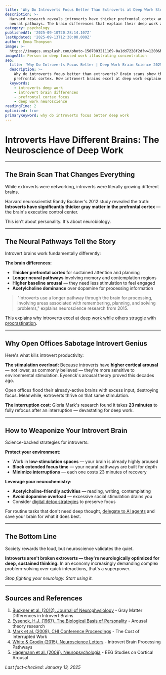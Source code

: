 ```yaml
---
title: 'Why Do Introverts Focus Better Than Extroverts at Deep Work Studies Show'
description: >-
  Harvard research reveals introverts have thicker prefrontal cortex and unique 
  neural pathways. The brain differences that explain their deep work advantage.
category: psychology
publishedAt: '2025-09-10T20:28:14.107Z'
lastUpdated: '2025-09-13T12:30:00.000Z'
author: Emma Thompson
image: >-
  https://images.unsplash.com/photo-1507003211169-0a1dd7228f2d?w=1200&h=630&fit=crop
imageAlt: Person in deep focused work illustrating concentration
seo:
  title: 'Why Do Introverts Focus Better | Deep Work Brain Science 2025'
  description: >-
    Why do introverts focus better than extroverts? Brain scans show thicker 
    prefrontal cortex. How introvert brains excel at deep work explained by science.
  keywords:
    - introverts deep work
    - introvert brain differences
    - prefrontal cortex focus
    - deep work neuroscience
readingTime: 2
optimized: true
primaryKeyword: why do introverts focus better deep work
---
```


# Introverts Have Different Brains: The Neuroscience of Deep Work

---

## The Brain Scan That Changes Everything

While extroverts were networking, introverts were literally growing different brains.

Harvard neuroscientist Randy Buckner's 2012 study revealed the truth: **Introverts have significantly thicker gray matter in the prefrontal cortex** — the brain's executive control center.

This isn't about personality. It's about neurobiology.

---

## The Neural Pathways Tell the Story

Introvert brains work fundamentally differently:

**The brain differences:**
- **Thicker prefrontal cortex** for sustained attention and planning
- **Longer neural pathways** involving memory and contemplation regions
- **Higher baseline arousal** — they need less stimulation to feel engaged
- **Acetylcholine dominance** over dopamine for processing information

> "Introverts use a longer pathway through the brain for processing, involving areas associated with remembering, planning, and solving problems," explains neuroscience research from 2015.

This explains why introverts excel at [deep work while others struggle with procrastination](/psychology/the-psychology-behind-why-we-procrastinate-even-when-we-know).

---

## Why Open Offices Sabotage Introvert Genius

Here's what kills introvert productivity:

**The stimulation overload:** Because introverts have **higher cortical arousal** — not lower, as commonly believed — they're more sensitive to environmental stimulation. Eysenck's arousal theory proved this decades ago.

Open offices flood their already-active brains with excess input, destroying focus. Meanwhile, extroverts thrive on that same stimulation.

**The interruption cost:** Gloria Mark's research found it takes **23 minutes** to fully refocus after an interruption — devastating for deep work.

---

## How to Weaponize Your Introvert Brain

Science-backed strategies for introverts:

**Protect your environment:**
- Work in **low-stimulation spaces** — your brain is already highly aroused
- **Block extended focus time** — your neural pathways are built for depth
- **Minimize interruptions** — each one costs 23 minutes of recovery

**Leverage your neurochemistry:**
- **Acetylcholine-friendly activities** — reading, writing, contemplating
- **Avoid dopamine overload** — excessive social stimulation drains you
- Consider [digital detox strategies](/psychology/digital-detox-improves-mental-health) to preserve focus

For routine tasks that don't need deep thought, [delegate to AI agents](/technology/ai-agents-workplace-productivity-2025) and save your brain for what it does best.

---

## The Bottom Line

Society rewards the loud, but neuroscience validates the quiet.

**Introverts aren't broken extroverts — they're neurologically optimized for deep, sustained thinking.** In an economy increasingly demanding complex problem-solving over quick interactions, that's a superpower.

*Stop fighting your neurology. Start using it.*

---

## Sources and References

1. [Buckner et al. (2012). Journal of Neurophysiology](https://www.ncbi.nlm.nih.gov/pmc/articles/PMC3129882/) - Gray Matter Differences in Introvert Brains
2. [Eysenck, H.J. (1967). The Biological Basis of Personality](https://psycnet.apa.org/record/1968-01981-000) - Arousal theory research
3. [Mark et al. (2008). CHI Conference Proceedings](https://www.ics.uci.edu/~gmark/chi08-mark.pdf) - The Cost of Interrupted Work
4. [White & Grodin (2015). Neuroscience Letters](https://www.ncbi.nlm.nih.gov/pmc/articles/PMC4449949/) - Introvert Brain Processing Pathways
5. [Hagemann et al. (2009). Neuropsychologia](https://www.sciencedirect.com/science/article/pii/S0028393209000062) - EEG Studies on Cortical Arousal

*Last fact-checked: January 13, 2025*